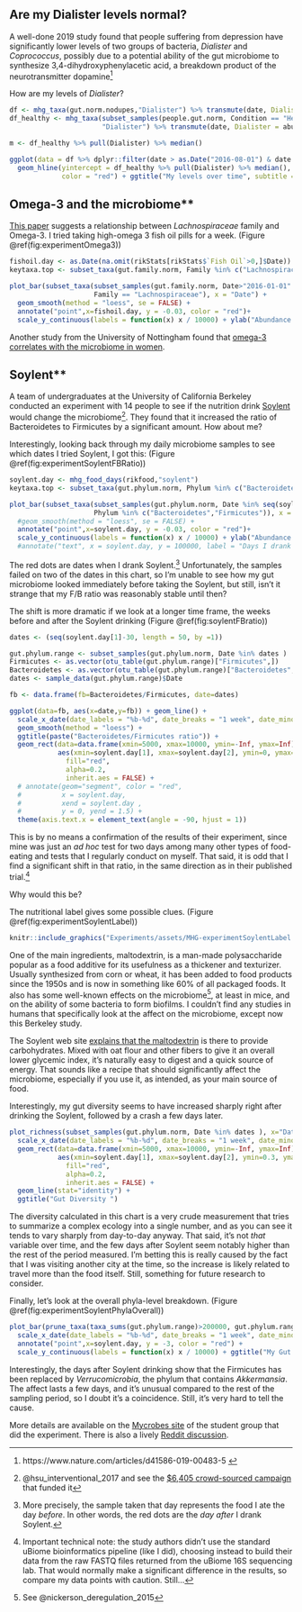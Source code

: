 
## Are my Dialister levels normal?

A well-done 2019 study found that people suffering from depression have significantly lower levels of two groups of bacteria, *Dialister* and *Coprococcus*, possibly due to a potential ability of the gut microbiome to synthesize 3,4-dihydroxyphenylacetic acid, a breakdown product of the neurotransmitter dopamine^[https://www.nature.com/articles/d41586-019-00483-5 ]

How are my levels of *Dialister*?

```r

df <- mhg_taxa(gut.norm.nodupes,"Dialister") %>% transmute(date, Dialister = abundance/10000)
df_healthy <- mhg_taxa(subset_samples(people.gut.norm, Condition == "Healthy"),
                       "Dialister") %>% transmute(date, Dialister = abundance/10000)

m <- df_healthy %>% pull(Dialister) %>% median()

ggplot(data = df %>% dplyr::filter(date > as.Date("2016-08-01") & date < as.Date("2017-03-01")), aes(x=date,y=Dialister)) + geom_bar(stat="identity") +
  geom_hline(yintercept = df_healthy %>% pull(Dialister) %>% median(),
             color = "red") + ggtitle("My levels over time", subtitle = "Red line is median for healthy people")

```



## Omega-3 and the microbiome**

[This paper](https://www.ncbi.nlm.nih.gov/pmc/articles/PMC5593975/) suggests a relationship between _Lachnospiraceae_ family and Omega-3. I tried taking high-omega 3 fish oil pills for a week. (Figure \@ref(fig:experimentOmega3))

```r
fishoil.day <- as.Date(na.omit(rikStats[rikStats$`Fish Oil`>0,]$Date))
keytaxa.top <- subset_taxa(gut.family.norm, Family %in% c("Lachnospiraceae") )

plot_bar(subset_taxa(subset_samples(gut.family.norm, Date>"2016-01-01" ),   #, Date %in% seq(as.Date("2016-12-01"), length = 60, by = 1)),
                     Family == "Lachnospiraceae"), x = "Date") + 
  geom_smooth(method = "loess", se = FALSE) +
  annotate("point",x=fishoil.day, y = -0.03, color = "red")+
  scale_y_continuous(labels = function(x) x / 10000) + ylab("Abundance (%)") + ggtitle("Lachnospiraceae") + labs(color="Days I took Omega-3 pill")

```

Another study from the University of Nottingham found that [omega-3 correlates with the microbiome in women](http://www.gutmicrobiotaforhealth.com/en/observational-study-shows-omega-3-fatty-acids-correlate-gut-microbiota-composition-women/).

## Soylent** {#experimentSoylent}

A team of undergraduates at the University of California Berkeley conducted an experiment with 14 people to see if the nutrition drink [Soylent](https://soylent.com) would change the microbiome^[@hsu_interventional_2017 and see the [\$6,405 crowd-sourced campaign](https://experiment.com/projects/impact-of-soylent-consumption-on-human-microbiome-composition) that funded it]. They found that it increased the ratio of Bacteroidetes to Firmicutes by a significant amount. How about me?

Interestingly, looking back through my daily microbiome samples to see which dates I tried Soylent, I got this: (Figure \@ref(fig:experimentSoylentFBRatio))

```r

soylent.day <- mhg_food_days(rikfood,"soylent")
keytaxa.top <- subset_taxa(gut.phylum.norm, Phylum %in% c("Bacteroidetes","Firmicutes") )

plot_bar(subset_taxa(subset_samples(gut.phylum.norm, Date %in% seq(soylent.day[1]-3, length = 10, by = 1)),
                     Phylum %in% c("Bacteroidetes","Firmicutes")), x = "Date", fill = "Phylum") + 
  #geom_smooth(method = "loess", se = FALSE) +
  annotate("point",x=soylent.day, y = -0.03, color = "red")+
  scale_y_continuous(labels = function(x) x / 10000) + ylab("Abundance (%)") + ggtitle("Drinking Soylent Changes My Phyla")  
  #annotate("text", x = soylent.day, y = 100000, label = "Days I drank Soylent")

```


The red dots are dates when I drank Soylent.^[More precisely, the sample taken that day represents the food I ate the day _before_. In other words, the red dots are the *day after* I drank Soylent.] Unfortunately, the samples failed on two of the dates in this chart, so I'm unable to see how my gut microbiome looked immediately before taking the Soylent, but still, isn't it strange that my F/B ratio was reasonably stable until then?

The shift is more dramatic if we look at a longer time frame, the weeks before and after the Soylent drinking (Figure \@ref(fig:soylentFBratio))

```r
dates <- (seq(soylent.day[1]-30, length = 50, by =1))

gut.phylum.range <- subset_samples(gut.phylum.norm, Date %in% dates )
Firmicutes <- as.vector(otu_table(gut.phylum.range)["Firmicutes",])
Bacteroidetes <- as.vector(otu_table(gut.phylum.range)["Bacteroidetes",])
dates <- sample_data(gut.phylum.range)$Date

fb <- data.frame(fb=Bacteroidetes/Firmicutes, date=dates)

ggplot(data=fb, aes(x=date,y=fb)) + geom_line() +
  scale_x_date(date_labels = "%b-%d", date_breaks = "1 week", date_minor_breaks = "1 day") +
  geom_smooth(method = "loess") + 
  ggtitle(paste("Bacteroidetes/Firmicutes ratio")) + 
  geom_rect(data=data.frame(xmin=5000, xmax=10000, ymin=-Inf, ymax=Inf),
            aes(xmin=soylent.day[1], xmax=soylent.day[2], ymin=0, ymax=1.5),
              fill="red",
              alpha=0.2,
              inherit.aes = FALSE) +
  # annotate(geom="segment", color = "red",
  #          x = soylent.day,
  #          xend = soylent.day ,
  #          y = 0, yend = 1.5) + 
  theme(axis.text.x = element_text(angle = -90, hjust = 1))
```

This is by no means a confirmation of the results of their experiment, since mine was just an _ad hoc_ test for two days among many other types of food-eating and tests that I regularly conduct on myself. That said, it is odd that I find a significant shift in that ratio, in the same direction as in their published trial.^[Important technical note: the study authors didn't use the standard uBiome bioinformatics pipeline (like I did), choosing instead to build their data from the raw FASTQ files returned from the uBiome 16S sequencing lab. That would normally make a significant difference in the results, so compare my data points with caution. Still...]

Why would this be?

The nutritional label gives some possible clues. (Figure \@ref(fig:experimentSoylentLabel))

```r
knitr::include_graphics("Experiments/assets/MHG-experimentSoylentLabel.jpg")
```

One of the main ingredients, maltodextrin, is a man-made polysaccharide popular as a food additive for its usefulness as a thickener and texturizer. Usually synthesized from corn or wheat, it has been added to food products since the 1950s and is now in something like 60% of all packaged foods. It also has some well-known effects on the microbiome^[See @nickerson_deregulation_2015], at least in mice, and on the ability of some bacteria to form biofilms. I couldn't find any studies in humans that specifically look at the affect on the microbiome, except now this Berkeley study.

The Soylent web site [explains that the maltodextrin](http://blog.soylent.com/post/68180382810/soylent-10-macronutrient-overview) is there to provide carbohydrates. Mixed with oat flour and other fibers to give it an overall lower glycemic index, it's naturally easy to digest and a quick source of energy. That sounds like a recipe that should significantly affect the microbiome, especially if you use it, as intended, as your main source of food. 


Interestingly, my gut diversity seems to have increased sharply right after drinking the Soylent, followed by a crash a few days later.

```r

plot_richness(subset_samples(gut.phylum.norm, Date %in% dates ), x="Date", measures = "Simpson")+
  scale_x_date(date_labels = "%b-%d", date_breaks = "1 week", date_minor_breaks = "1 day") +
  geom_rect(data=data.frame(xmin=5000, xmax=10000, ymin=-Inf, ymax=Inf),
            aes(xmin=soylent.day[1], xmax=soylent.day[2], ymin=0.3, ymax=0.7),
              fill="red",
              alpha=0.2,
              inherit.aes = FALSE) +
  geom_line(stat="identity") +
  ggtitle("Gut Diversity ")
```

The diversity calculated in this chart is a very crude measurement that tries to summarize a complex ecology into a single number, and as you can see it tends to vary sharply from day-to-day anyway. That said, it's not _that_ variable over time, and the few days after Soylent seem notably higher than the rest of the period measured. I'm betting this is really caused by the fact that I was visiting another city at the time, so the increase is likely related to travel more than the food itself. Still, something for future research to consider.

Finally, let's look at the overall phyla-level breakdown. (Figure \@ref(fig:experimentSoylentPhylaOverall))
```r
plot_bar(prune_taxa(taxa_sums(gut.phylum.range)>200000, gut.phylum.range), x = "Date", fill = "Phylum") +
  scale_x_date(date_labels = "%b-%d", date_breaks = "1 week", date_minor_breaks = "1 day") +
  annotate("point",x=soylent.day, y = -3, color = "red") +
  scale_y_continuous(labels = function(x) x / 10000) + ggtitle("My Gut on Soylent")
```

Interestingly, the days after Soylent drinking show that the Firmicutes has been replaced by _Verrucomicrobia_, the phylum that contains _Akkermansia_. The affect lasts a few days, and it's unusual compared to the rest of the sampling period, so I doubt it's a coincidence. Still, it's very hard to tell the cause.

More details are available on the [Mycrobes site](https://mycrobes.berkeley.edu/the-study/) of the student group that did the experiment. There is also a lively [Reddit discussion](https://www.reddit.com/r/soylent/comments/76911u/an_interventional_soylent_diet_increases_the/).

